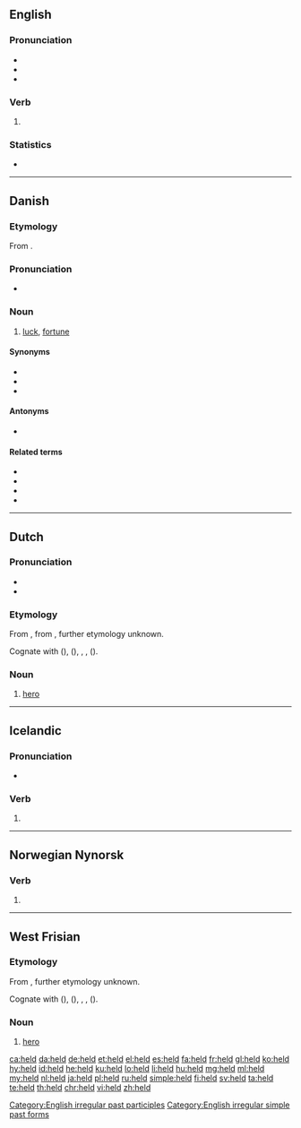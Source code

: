 {{also|Held}}
==English==

===Pronunciation===
* {{IPA|/ˈhɛld/|lang=en}}
* {{audio|en-us-held.ogg|Audio (US)|lang=en}}
* {{rhymes|ɛld|lang=en}}

===Verb===
{{head|en|verb form}}

# {{en-past of|hold}}

===Statistics===
* {{rank|either|whether|city|340|held|help|number|alone}}

[[Category:English irregular past participles]]
[[Category:English irregular simple past forms]]

----

==Danish==
{{wikipedia|lang=da}}

===Etymology===
From {{etyl|non|da}} {{m|non|heill||omen, happiness}}.

===Pronunciation===
* {{IPA|/hɛld/|[hɛlˀ]|lang=da}}

===Noun===
{{da-noun|et|-}}

# [[luck]], [[fortune]]

====Synonyms====
* {{l|da|lykketræf}}
* {{l|da|lykke}}
* {{l|da|succes}}

====Antonyms====
* {{l|da|uheld}}

====Related terms====
* {{l|da|heldig}}
* {{l|da|heldigvis}}
* {{l|da|held i uheld}}
* {{l|da|held og lykke}}

----

==Dutch==

===Pronunciation===
* {{rhymes|ɛlt|lang=nl}}
* {{audio|Nl-held.ogg|audio|lang=nl}}

===Etymology===
From {{inh|nl|dum|helt||hero, man, warrior}}, from {{inh|nl|gem-pro|*haliþaz||man, hero}}, further etymology unknown.

Cognate with {{cog|ang|hæleþ}} ({{cog|en|health}}), {{cog|goh|helid}} ({{cog|de|Held}}), {{cog|fy|held}}, {{cog|non|halr}}, {{m|non|hǫlðr}} ({{cog|no|hold}}).

===Noun===
{{nl-noun|m|-en|heldje}}

# [[hero]]

----

==Icelandic==

===Pronunciation===
* {{IPA|/hɛlt/|lang=is}}
*: {{rhymes|ɛlt|lang=is}}

===Verb===
{{head|is|verb form}}

# {{inflection of|halda||1|s|pres|indc|lang=is}}

----

==Norwegian Nynorsk==

===Verb===
{{head|nn|verb form}}

# {{nn-verb-form of|present tense|hald}}

----

==West Frisian==

===Etymology===
From {{inh|fy|gem-pro|*haliþaz||man, hero}}, further etymology unknown.

Cognate with {{cog|ang|hæleþ}} ({{cog|en|health}}), {{cog|goh|helid}} ({{cog|de|Held}}), {{cog|nl|held}}, {{cog|non|halr}}, {{m|non|hǫlðr}} ({{cog|no|hold}}).

===Noun===
{{head|fy|noun|g=c|plural|helden}}

# [[hero]]

[[ca:held]]
[[da:held]]
[[de:held]]
[[et:held]]
[[el:held]]
[[es:held]]
[[fa:held]]
[[fr:held]]
[[gl:held]]
[[ko:held]]
[[hy:held]]
[[id:held]]
[[he:held]]
[[ku:held]]
[[lo:held]]
[[li:held]]
[[hu:held]]
[[mg:held]]
[[ml:held]]
[[my:held]]
[[nl:held]]
[[ja:held]]
[[pl:held]]
[[ru:held]]
[[simple:held]]
[[fi:held]]
[[sv:held]]
[[ta:held]]
[[te:held]]
[[th:held]]
[[chr:held]]
[[vi:held]]
[[zh:held]]